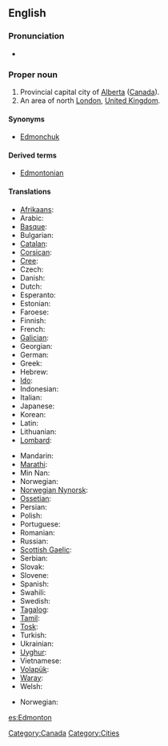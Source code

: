==English==
{{wikipedia|Edmonton}}
{{wikipedia|Edmonton, London}}

===Pronunciation===
* {{audio|en-ca-Edmonton.ogg|Audio (CA)}}

===Proper noun===
{{en-proper noun}}

# Provincial capital city of [[Alberta]] ([[Canada]]).
# An area of north [[London]], [[United Kingdom]].

====Synonyms====
* {{sense|Canada}} [[Edmonchuk]] {{qualifier|nickname|informal}}

====Derived terms====
* [[Edmontonian]]

====Translations====
{{trans-top|city in Canada}}
* [[Afrikaans]]: {{t|af|Edmonton}}
* Arabic: {{t|ar|أدمونتون|sc=Arab}}
* [[Basque]]: {{t|eu|Edmonton}}
* Bulgarian: {{t|bg|Едмънтън|sc=Cyrl}}
* [[Catalan]]: {{t|ca|Edmonton}}
* [[Corsican]]: {{t|co|Edmonton}}
* [[Cree]]: {{t|cr|ᐊᒥᐢᑲᐧᒋᐊᐧᐢᑲᐦᐃᑲᐣ|tr=amiskwaciwâskahikan|sc=Cans}}
* Czech: {{t|cs|Edmonton}}
* Danish: {{t|da|Edmonton}}
* Dutch: {{t|nl|Edmonton}}
* Esperanto: {{t|eo|Edmontono}}
* Estonian: {{t|et|Edmonton}}
* Faroese: {{t|fo|Edmonton}}
* Finnish: {{t|fi|Edmonton}}
* French: {{t|fr|Edmonton}}
* [[Galician]]: {{t|gl|Edmonton}}
* Georgian: {{t|ka|ედმონტონი|sc=Geor}}
* German: {{t|de|Edmonton}}
* Greek: {{t|el|Έντμοντον|sc=Grek}}
* Hebrew: {{t|he|אדמונטון|sc=Hebr}}
* [[Ido]]: {{t|io|Edmonton}}
* Indonesian: {{t|id|Edmonton}}
* Italian: {{t|it|Edmonton}}
* Japanese: {{t|ja|エドモントン|tr=Edomonton|sc=Jpan}}
* Korean: {{t|ko|에드먼턴|sc=Kore}}
* Latin: {{t|la|Edmundopolis}}
* Lithuanian: {{t|lt|Edmontonas}}
* [[Lombard]]: {{tø|lmo|Edmonton}}
{{trans-mid}}
* Mandarin: {{t|zh|埃德蒙顿|sc=Hani}}
* [[Marathi]]: {{t|mr|एडमंटन|sc=Deva}}
* Min Nan: {{t|zh-min-nan|Edmonton}}
* Norwegian: {{t|no|Edmonton}}
* [[Norwegian Nynorsk]]: {{t|nn|Edmonton}}
* [[Ossetian]]: {{tø|os|Эдмонтон|sc=Cyrl}}
* Persian: {{t|fa|ادمونتون|sc=fa-Arab}}
* Polish: {{t|pl|Edmonton}}
* Portuguese: {{t|pt|Edmonton}}
* Romanian: {{t|ro|Edmonton}}
* Russian: {{t|ru|Эдмонтон|tr=Edmonton|sc=Cyrl}}
* [[Scottish Gaelic]]: {{t|gd|Edmonton}}
* Serbian: {{t|sr|Едмонтон|tr=Edmonton|sc=Cyrl}}
* Slovak: {{t|sk|Edmonton}}
* Slovene: {{t|sl|Edmonton}}
* Spanish: {{t|es|Edmonton}}
* Swahili: {{t|sw|Edmonton}}
* Swedish: {{t|sv|Edmonton}}
* [[Tagalog]]: {{t|tl|Edmonton}}
* [[Tamil]]: {{t|ta|எட்மன்டன்|sc=Taml}}
* [[Tosk]]: {{t|als|Edmonton}}
* Turkish: {{t|tr|Edmonton}}
* Ukrainian: {{t|uk|Едмонтон|tr=Edmonton|sc=Cyrl}}
* [[Uyghur]]: {{t|ug|Édmonton|sc=ug-Arab}}
* Vietnamese: {{t|vi|Edmonton}}
* [[Volapük]]: {{t|vo|Edmonton}}
* [[Waray]]: {{tø|war|Edmonton}}
* Welsh: {{t|cy|Edmonton}}
{{trans-bottom}}

{{trans-top|area of London}}
* Norwegian: {{t|no|Edmonton}}
{{trans-bottom}}

[[Category:Canada]]
[[Category:Cities]]

[[es:Edmonton]]